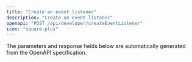 ```yaml
---
title: "Create an event listener"
description: "Create an event listener"
openapi: "POST /api/developer/createEventListener"
icon: "square-plus"
---
```


<Note>
The parameters and response fields below are automatically generated from the OpenAPI specification.
</Note>
